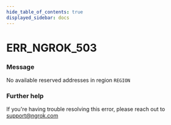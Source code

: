 ```yaml
---
hide_table_of_contents: true
displayed_sidebar: docs
---
```



# ERR_NGROK_503

### Message

No available reserved addresses in region `REGION`

### Further help

If you're having trouble resolving this error, please reach out to [support@ngrok.com](mailto:support@ngrok.com?subject=Help%20with%20ERR_NGROK_503)

<ErrorDetails error="err_ngrok_503" />
